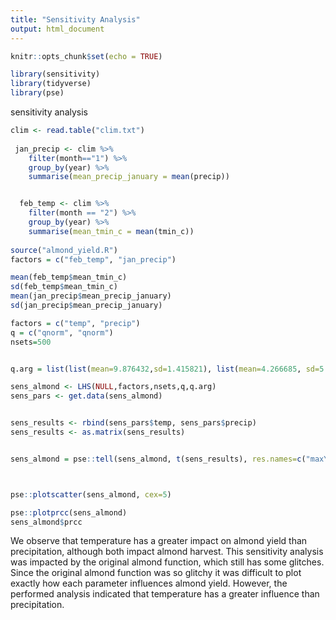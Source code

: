 ```yaml
---
title: "Sensitivity Analysis"
output: html_document
---
```


```r
knitr::opts_chunk$set(echo = TRUE)

library(sensitivity)
library(tidyverse)
library(pse)
```


sensitivity analysis
```r
clim <- read.table("clim.txt")
 
 jan_precip <- clim %>% 
    filter(month=="1") %>% 
    group_by(year) %>% 
    summarise(mean_precip_january = mean(precip))


  feb_temp <- clim %>% 
    filter(month == "2") %>% 
    group_by(year) %>% 
    summarise(mean_tmin_c = mean(tmin_c))
  
source("almond_yield.R")
factors = c("feb_temp", "jan_precip")

mean(feb_temp$mean_tmin_c)
sd(feb_temp$mean_tmin_c)
mean(jan_precip$mean_precip_january)
sd(jan_precip$mean_precip_january)

factors = c("temp", "precip")
q = c("qnorm", "qnorm")
nsets=500


q.arg = list(list(mean=9.876432,sd=1.415821), list(mean=4.266685, sd=5.418327))

sens_almond <- LHS(NULL,factors,nsets,q,q.arg)
sens_pars <- get.data(sens_almond)


sens_results <- rbind(sens_pars$temp, sens_pars$precip)
sens_results <- as.matrix(sens_results)


sens_almond = pse::tell(sens_almond, t(sens_results), res.names=c("maxY","minY"))



pse::plotscatter(sens_almond, cex=5)

pse::plotprcc(sens_almond)
sens_almond$prcc

```



We observe that temperature has a greater impact on almond yield than precipitation, although both impact almond harvest. This sensitivity analysis was impacted by the original almond function, which still has some glitches. Since the original almond function was so glitchy it was difficult to plot exactly how each parameter influences almond yield. However, the performed analysis indicated that temperature has a greater influence than precipitation. 
